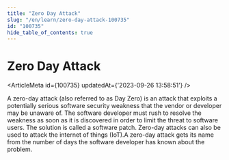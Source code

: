 ```yaml
---
title: "Zero Day Attack"
slug: "/en/learn/zero-day-attack-100735"
id: "100735"
hide_table_of_contents: true
---
```



# Zero Day Attack

<ArticleMeta id={100735} updatedAt={'2023-09-26 13:58:51'} />
<div className='border-solid border-b border-t-0 my-4 border-[var(--ifm-color-gray-300)]' />

A zero-day attack (also referred to as Day Zero) is an attack that exploits a potentially serious software security weakness that the vendor or developer may be unaware of. The software developer must rush to resolve the weakness as soon as it is discovered in order to limit the threat to software users. The solution is called a software patch. Zero-day attacks can also be used to attack the internet of things (IoT).A zero-day attack gets its name from the number of days the software developer has known about the problem.
